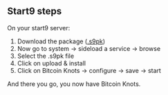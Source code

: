 ## Start9 steps

On your start9 server:

1. Download the package ([.s9pk](https://github.com/Retropex/ordisrespector-startos/releases/tag/v26.1.knots20240325))
2. Now go to system -> sideload a service -> browse
3. Select the .s9pk file
4. Click on upload & install
5. Click on Bitcoin Knots -> configure -> save -> start

And there you go, you now have Bitcoin Knots.